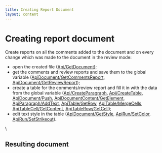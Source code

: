 ```yaml
---
title: Creating Report Document
layout: content
---
```

# [](/docbuilder/buildersamples/)Creating report document

Create reports on all the comments added to the document and on every change which was made to the document in the review mode:

* open the created file ([Api/GetDocument](/docbuilder/textdocumentapi/api/getdocument));
* get the comments and review reports and save them to the global variable ([ApiDocument/GetCommentsReport](/docbuilder/textdocumentapi/apidocument/getcommentsreport), [ApiDocument/GetReviewReport](/docbuilder/textdocumentapi/apidocument/getreviewreport));
* create a table for the comments/review report and fill it in with the data from the global variable ([Api/CreateParagraph](/docbuilder/textdocumentapi/api/createparagraph), [Api/CreateTable](/docbuilder/textdocumentapi/api/createtable), [ApiDocument/Push](/docbuilder/textdocumentapi/apidocument/push), [ApiDocumentContent/GetElement](/docbuilder/textdocumentapi/apidocumentcontent/getelement), [ApiParagraph/AddText](/docbuilder/textdocumentapi/apiparagraph/addtext), [ApiTable/GetRow](/docbuilder/textdocumentapi/apitable/getrow), [ApiTable/MergeCells](/docbuilder/textdocumentapi/apitable/mergecells), [ApiTableCell/GetContent](/docbuilder/textdocumentapi/apitablecell/getcontent), [ApiTableRow/GetCell](/docbuilder/textdocumentapi/apitablerow/getcell));
* edit text style in the table ([ApiDocument/GetStyle](/docbuilder/textdocumentapi/apidocument/getstyle), [ApiRun/SetColor](/docbuilder/textdocumentapi/apirun/setcolor), [ApiRun/SetStrikeout](/docbuilder/textdocumentapi/apirun/setstrikeout)).

\


## Resulting document
